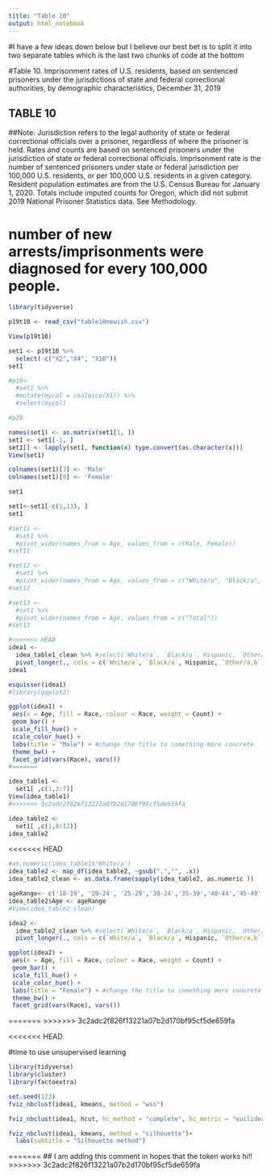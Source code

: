 ```yaml
---
title: "Table 10"
output: html_notebook
---
```

#I have a few ideas down below but I believe our best bet is to split it into two separate tables which is the last two chunks of code at the bottom

#Table 10. Imprisonment rates of U.S. residents, based on sentenced prisoners under the jurisdictions of state and federal correctional authorities, by demographic characteristics, December 31, 2019

## TABLE 10
##Note: Jurisdiction refers to the legal authority of state or federal correctional officials over a prisoner, regardless of where the prisoner is held. Rates and counts are based on sentenced prisoners under the jurisdiction of state or federal correctional officials. Imprisonment rate is the number of sentenced prisoners under state or federal jurisdiction per 100,000 U.S. residents, or per 100,000 U.S. residents in a given category. Resident population estimates are from the U.S. Census Bureau for January 1, 2020. Totals include imputed counts for Oregon, which did not submit 2019 National Prisoner Statistics data. See Methodology.

# number of new arrests/imprisonments were diagnosed for every 100,000 people.
```r
library(tidyverse)
```

```r
p19t10 <- read_csv("table10newish.csv")

View(p19t10)

```
```r
set1 <- p19t10 %>%
  select(-c("X2","X4", "X10"))
set1
```
```r
#p19<-
  #set1 %>% 
  #mutate(mycol = coalesce(X1)) %>%
  #select(mycol)

#p19
```


```r
names(set1) <- as.matrix(set1[1, ])
set1 <- set1[-1, ]
set1[] <- lapply(set1, function(x) type.convert(as.character(x)))
View(set1)

```

```r
colnames(set1)[3] <- 'Male'
colnames(set1)[8] <- 'Female'

set1


```
```r
set1<-set1[-c(1,13), ]
set1
```


```r
#set11 <- 
  #set1 %>%
  #pivot_wider(names_from = Age, values_from = c(Male, Female))
#set11
```

```r
#set12 <- 
  #set1 %>%
  #pivot_wider(names_from = Age, values_from = c("White/a", "Black/a", "Hispanic", "Other/a,b"))
#set12
```

```r
#set13 <- 
  #set1 %>%
  #pivot_wider(names_from = Age, values_from = c("Total"))
#set13
```

```r
#<<<<<<< HEAD
idea1 <- 
  idea_table1_clean %>% #select(`White/a`, `Black/a`, Hispanic, `Other/a,b`) %>%
  pivot_longer(., cols = c(`White/a`, `Black/a`, Hispanic, `Other/a,b`), names_to = "Race", values_to = "Count")
idea1
```

```r
esquisser(idea1)
#library(ggplot2)
```

```r

ggplot(idea1) +
 aes(x = Age, fill = Race, colour = Race, weight = Count) +
 geom_bar() +
 scale_fill_hue() +
 scale_color_hue() +
 labs(title = "Male") + #change the title to something more concrete 
 theme_bw() +
 facet_grid(vars(Race), vars())
#=======
```

```r
idea_table1 <-
  set1[ ,c(1,3:7)]
View(idea_table1)
#>>>>>>> 3c2adc2f826f13221a07b2d170bf95cf5de659fa
```





```r
idea_table2 <-
  set1[ ,c(1,8:12)]
idea_table2
```
<<<<<<< HEAD
```r
#as.numeric(idea_table1$'White/a')
idea_table2 <- map_df(idea_table2, ~gsub(",","", .x))
idea_table2_clean <- as.data.frame(sapply(idea_table2, as.numeric ))

ageRange<- c('18-19', '20-24', '25-29','30-24','35-39','40-44','45-49','50-54','55-59','60-64','65 or older')
idea_table2$Age <- ageRange
#View(idea_table2_clean)
```


```r
idea2 <- 
  idea_table2_clean %>% #select(`White/a`, `Black/a`, Hispanic, `Other/a,b`) %>%
  pivot_longer(., cols = c(`White/a`, `Black/a`, Hispanic, `Other/a,b`), names_to = "Race", values_to = "Count")
```


```r
ggplot(idea2) +
 aes(x = Age, fill = Race, colour = Race, weight = Count) +
 geom_bar() +
 scale_fill_hue() +
 scale_color_hue() +
 labs(title = "Female") + #change the title to something more concrete 
 theme_bw() +
 facet_grid(vars(Race), vars())
```


=======
>>>>>>> 3c2adc2f826f13221a07b2d170bf95cf5de659fa


<<<<<<< HEAD

#time to use unsupervised learning

```r
library(tidyverse)
library(cluster)
library(factoextra)
```


```r
set.seed(123)
fviz_nbclust(idea1, kmeans, method = "wss")
```
```r
fviz_nbclust(idea1, hcut, hc_method = "complete", hc_metric = "euclidean", method = "wss")
```
```r
fviz_nbclust(idea1, kmeans, method = "silhouette")+
  labs(subtitle = "Silhouette method")
```

=======
## I am adding this comment in hopes that the token works hi!!
>>>>>>> 3c2adc2f826f13221a07b2d170bf95cf5de659fa
